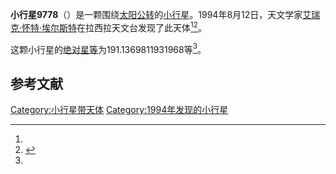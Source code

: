 {{Infobox planet
| bgcolour = #FFFFC0
| name = 9778 Isabelallende
| symbol = 
| image = 
| caption = 
| discovery = yes
| discovery_ref = 
| discoverer = [[艾瑞克·怀特·埃尔斯特|艾瑞克·怀特·埃尔斯特]]
| discovery_site = [[拉西拉天文台|拉西拉天文台]] 
| discovered = 1994年8月12日
| designations = yes
| mp_name = 
| named_after = 
| alt_names = 1994 PA19/ 1979 SF7 / 1988 AM / 1997 LA12
| mp_category = [[主带小行星|主带小行星]]
| orbit_ref = <ref name="a">[http://ssd.jpl.nasa.gov/sbdb.cgi?sstr=9778 9778 Isabelallende] {{Wayback|url=http://ssd.jpl.nasa.gov/sbdb.cgi?sstr=9778 |date=20140817053350 }}，小行星數據庫瀏覽器（JPL Small-Body Database Browser）－[[美国国家航空航天局|美国国家航空航天局]]喷气推进实验室</ref>
| epoch = 2456400.5 (2013年4月18日更新)
| aphelion = {{convert|2.880512355356741|AU|km|3|abbr=on|lk=out}}
| perihelion = {{convert|1.975122627698934|AU|km|3|abbr=on}}
| semimajor = {{convert|2.427817491527837|AU|km|3|abbr=on}}
| eccentricity = 0.186461653
| period = 1381.727753 [[日|日]]<br />3.78[[儒略年|儒略年]]
| avg_speed = 
| inclination = 1.808118308282711
| asc_node = 189.6222136424681
| mean_anomaly = 
| arg_peri = 191.1369811931968
| satellites = 
| physical_characteristics = yes
| dimensions = 
| mass = 
| density = 
| surface_grav = 
| escape_velocity = 
| sidereal_day = 
| axial_tilt = 
| pole_ecliptic_lat = 
| pole_ecliptic_lon = 
| albedo = 
| temperatures= 
| temp_name1 = 
| mean_temp_1 = 
| max_temp_1 = 
| temp_name2 = 
| max_temp_2 = 
| spectral_type = 
| abs_magnitude = 191.1369811931968
}}

'''小行星9778'''（{{lang-en|9778 Isabelallende}}）是一颗围绕[[太阳|太阳]][[公转|公转]]的[[小行星|小行星]]。1994年8月12日，天文学家[[艾瑞克·怀特·埃尔斯特|艾瑞克·怀特·埃尔斯特]]在拉西拉天文台发现了此天体<ref name="a" /><ref>{{cite news|title=小行星列表|url=http://cfa-www.harvard.edu/iau/lists/NumberedMPs.txt|accessdate=2013-07-08|newspaper=哈佛大学|archive-date=2008-05-17|archive-url=https://web.archive.org/web/20080517010638/http://cfa-www.harvard.edu/iau/lists/NumberedMPs.txt|dead-url=no}}</ref>。

这颗小行星的[[绝对星等|绝对星等]]为191.1369811931968等<ref name="a" />。

==参考文献==
{{reflist}}
{{Minor Planet Number|[[小行星9777|小行星9777]]|[[小行星9779|小行星9779]]}}

{{小天体}}

[[Category:小行星带天体|Category:小行星带天体]]
[[Category:1994年发现的小行星|Category:1994年发现的小行星]]

{{asteroid-stub}}